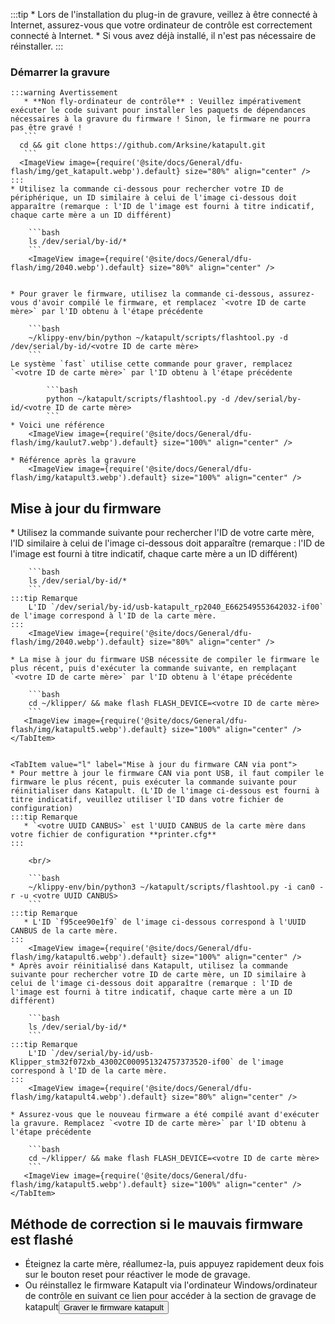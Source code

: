 :::tip
    * Lors de l'installation du plug-in de gravure, veillez à être connecté à Internet, assurez-vous que votre ordinateur de contrôle est correctement connecté à Internet.
    * Si vous avez déjà installé, il n'est pas nécessaire de réinstaller.
:::


### Démarrer la gravure

    :::warning Avertissement
       * **Non fly-ordinateur de contrôle** : Veuillez impérativement exécuter le code suivant pour installer les paquets de dépendances nécessaires à la gravure du firmware ! Sinon, le firmware ne pourra pas être gravé !
       ```
      cd && git clone https://github.com/Arksine/katapult.git
       ```
      <ImageView image={require('@site/docs/General/dfu-flash/img/get_katapult.webp').default} size="80%" align="center" />
    :::
    * Utilisez la commande ci-dessous pour rechercher votre ID de périphérique, un ID similaire à celui de l'image ci-dessous doit apparaître (remarque : l'ID de l'image est fourni à titre indicatif, chaque carte mère a un ID différent)

        ```bash
        ls /dev/serial/by-id/*
        ```
        <ImageView image={require('@site/docs/General/dfu-flash/img/2040.webp').default} size="80%" align="center" />


    * Pour graver le firmware, utilisez la commande ci-dessous, assurez-vous d'avoir compilé le firmware, et remplacez `<votre ID de carte mère>` par l'ID obtenu à l'étape précédente

        ```bash
        ~/klippy-env/bin/python ~/katapult/scripts/flashtool.py -d /dev/serial/by-id/<votre ID de carte mère>
        ```
    Le système `fast` utilise cette commande pour graver, remplacez `<votre ID de carte mère>` par l'ID obtenu à l'étape précédente

            ```bash
            python ~/katapult/scripts/flashtool.py -d /dev/serial/by-id/<votre ID de carte mère>
            ```
    * Voici une référence
        <ImageView image={require('@site/docs/General/dfu-flash/img/kaulut7.webp').default} size="100%" align="center" />

    * Référence après la gravure
        <ImageView image={require('@site/docs/General/dfu-flash/img/katapult3.webp').default} size="100%" align="center" />

## Mise à jour du firmware

<Tabs>
    <TabItem value="w" label="Mise à jour du firmware USB" default>
    * Utilisez la commande suivante pour rechercher l'ID de votre carte mère, l'ID similaire à celui de l'image ci-dessous doit apparaître (remarque : l'ID de l'image est fourni à titre indicatif, chaque carte mère a un ID différent)

        ```bash
        ls /dev/serial/by-id/*
        ```
    :::tip Remarque
        L'ID `/dev/serial/by-id/usb-katapult_rp2040_E662549553642032-if00` de l'image correspond à l'ID de la carte mère.
    :::
        <ImageView image={require('@site/docs/General/dfu-flash/img/2040.webp').default} size="80%" align="center" />

    * La mise à jour du firmware USB nécessite de compiler le firmware le plus récent, puis d'exécuter la commande suivante, en remplaçant `<votre ID de carte mère>` par l'ID obtenu à l'étape précédente

        ```bash
        cd ~/klipper/ && make flash FLASH_DEVICE=<votre ID de carte mère>
        ```
       <ImageView image={require('@site/docs/General/dfu-flash/img/katapult5.webp').default} size="100%" align="center" />
    </TabItem>


    <TabItem value="l" label="Mise à jour du firmware CAN via pont">
    * Pour mettre à jour le firmware CAN via pont USB, il faut compiler le firmware le plus récent, puis exécuter la commande suivante pour réinitialiser dans Katapult. (L'ID de l'image ci-dessous est fourni à titre indicatif, veuillez utiliser l'ID dans votre fichier de configuration)
    :::tip Remarque
       * `<votre UUID CANBUS>` est l'UUID CANBUS de la carte mère dans votre fichier de configuration **printer.cfg**
    :::
        
        <br/>

        ```bash
        ~/klippy-env/bin/python3 ~/katapult/scripts/flashtool.py -i can0 -r -u <votre UUID CANBUS>
        ```
    :::tip Remarque
       * L'ID `f95cee90e1f9` de l'image ci-dessous correspond à l'UUID CANBUS de la carte mère.
    :::
        <ImageView image={require('@site/docs/General/dfu-flash/img/katapult6.webp').default} size="100%" align="center" />
    * Après avoir réinitialisé dans Katapult, utilisez la commande suivante pour rechercher votre ID de carte mère, un ID similaire à celui de l'image ci-dessous doit apparaître (remarque : l'ID de l'image est fourni à titre indicatif, chaque carte mère a un ID différent)

        ```bash
        ls /dev/serial/by-id/*
        ```
    :::tip Remarque
        L'ID `/dev/serial/by-id/usb-Klipper_stm32f072xb_43002C000951324757373520-if00` de l'image correspond à l'ID de la carte mère.
    :::
        <ImageView image={require('@site/docs/General/dfu-flash/img/katapult4.webp').default} size="80%" align="center" />

    * Assurez-vous que le nouveau firmware a été compilé avant d'exécuter la gravure. Remplacez `<votre ID de carte mère>` par l'ID obtenu à l'étape précédente

        ```bash
        cd ~/klipper/ && make flash FLASH_DEVICE=<votre ID de carte mère>
        ```
       <ImageView image={require('@site/docs/General/dfu-flash/img/katapult5.webp').default} size="100%" align="center" />
    </TabItem>

</Tabs>

## Méthode de correction si le mauvais firmware est flashé

* Éteignez la carte mère, réallumez-la, puis appuyez rapidement deux fois sur le bouton reset pour réactiver le mode de gravage.
* Ou réinstallez le firmware Katapult via l'ordinateur Windows/ordinateur de contrôle en suivant ce lien pour accéder à la section de gravage de katapult<Button variant="contained" disableElevation href="/docs/ProductDoc/MainBoard/fly-d/fly-d5/flash/bl#entrer_mode_de_gravage_dfu">Graver le firmware katapult</Button>
